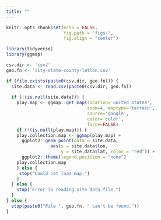 ```yaml
---
title: ""
---
```


```r
knitr::opts_chunk$set(echo = FALSE,
                      fig.path = 'figs/',
                      fig.align = "center")

library(tidyverse)
library(ggmap)

csv.dir <- 'csv/'
geo.fn <- 'city-state-county-latlon.csv'

if (file.exists(paste0(csv.dir, geo.fn))) {
  site.data <- read.csv(paste0(csv.dir, geo.fn))
  
  if (!(is.null(site.data))) {
    play.map <- ggmap::get_map(location='united states', 
                               zoom=4, maptype='terrain', 
                               source='google',
                               color='color',
                               force=FALSE)
    if (!(is.null(play.map))) {
    play.collection.map <- ggmap(play.map) +
      ggplot2::geom_point(data = site.data, 
                 aes(x = site.data$lon, 
                     y = site.data$lat, color = "red")) +
      ggplot2::theme(legend.position = "none")
    play.collection.map
    } else {
     stop("Could not load map.") 
    }
  } else {
    stop("Error in reading site data file.")
  }
} else {
  stop(paste0("File ", geo.fn, " can't be found."))
}

```
